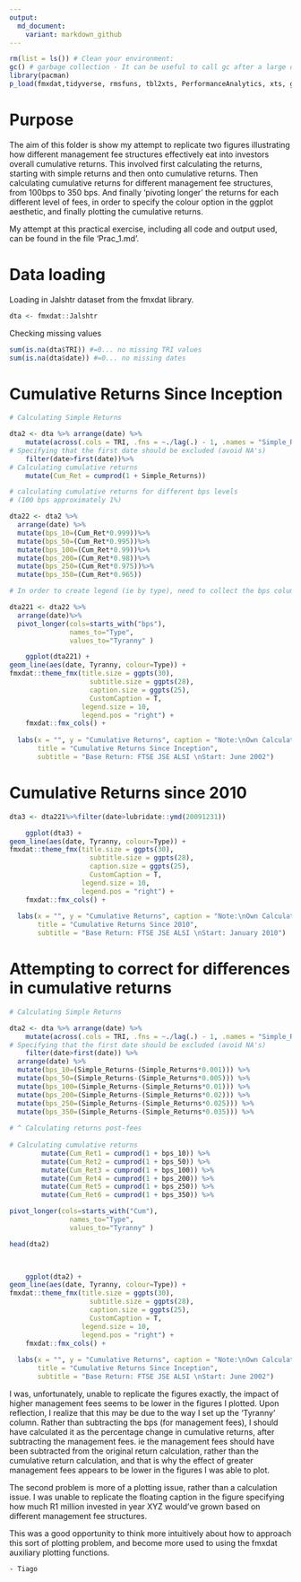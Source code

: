 ```yaml
---
output:
  md_document:
    variant: markdown_github
---
```


```r

rm(list = ls()) # Clean your environment:
gc() # garbage collection - It can be useful to call gc after a large object has been removed, as this may prompt R to return memory to the operating system.
library(pacman)
p_load(fmxdat,tidyverse, rmsfuns, tbl2xts, PerformanceAnalytics, xts, glue, lubridate)

```
# Purpose

The aim of this folder is show my attempt to replicate two figures illustrating how different management fee structures effectively eat into investors overall cumulative returns. This involved first calculating the returns, starting with simple returns and then onto cumulative returns. Then calculating cumulative returns for different management fee structures, from 100bps to 350 bps. And finally 'pivoting longer' the returns for each different level of fees, in order to specify the colour option in the ggplot aesthetic, and finally plotting the cumulative returns. 

My attempt at this practical exercise, including all code and output used, can be found in the file 'Prac_1.md'.




# Data loading

Loading in Jalshtr dataset from the fmxdat library.

```r

dta <- fmxdat::Jalshtr
```
Checking missing values

```r
sum(is.na(dta$TRI)) #=0... no missing TRI values
sum(is.na(dta$date)) #=0... no missing dates

```


# Cumulative Returns Since Inception
```r

# Calculating Simple Returns

dta2 <- dta %>% arrange(date) %>%
    mutate(across(.cols = TRI, .fns = ~./lag(.) - 1, .names = "Simple_Returns"))%>%
# Specifying that the first date should be excluded (avoid NA's)
    filter(date>first(date))%>%
# Calculating cumulative returns
    mutate(Cum_Ret = cumprod(1 + Simple_Returns))

# calculating cumulative returns for different bps levels
# (100 bps approximately 1%)

dta22 <- dta2 %>%
  arrange(date) %>%
  mutate(bps_10=(Cum_Ret*0.999))%>%
  mutate(bps_50=(Cum_Ret*0.995))%>%
  mutate(bps_100=(Cum_Ret*0.99))%>%
  mutate(bps_200=(Cum_Ret*0.98))%>%
  mutate(bps_250=(Cum_Ret*0.975))%>%
  mutate(bps_350=(Cum_Ret*0.965))

# In order to create legend (ie by type), need to collect the bps columns into a single one (pivot longer)

dta221 <- dta22 %>%
  arrange(date)%>%
  pivot_longer(cols=starts_with("bps"), 
               names_to="Type",
               values_to="Tyranny" )
```

```r
    ggplot(dta221) + 
geom_line(aes(date, Tyranny, colour=Type)) + 
fmxdat::theme_fmx(title.size = ggpts(30), 
                    subtitle.size = ggpts(28),
                    caption.size = ggpts(25),
                    CustomCaption = T,
                  legend.size = 10,
                  legend.pos = "right") + 
    fmxdat::fmx_cols() + 
  
  labs(x = "", y = "Cumulative Returns", caption = "Note:\nOwn Calculations",
       title = "Cumulative Returns Since Inception",
       subtitle = "Base Return: FTSE JSE ALSI \nStart: June 2002")

```


# Cumulative Returns since 2010
```r
dta3 <- dta221%>%filter(date>lubridate::ymd(20091231))

```

```r

    ggplot(dta3) + 
geom_line(aes(date, Tyranny, colour=Type)) + 
fmxdat::theme_fmx(title.size = ggpts(30), 
                    subtitle.size = ggpts(28),
                    caption.size = ggpts(25),
                    CustomCaption = T,
                  legend.size = 10,
                  legend.pos = "right") + 
    fmxdat::fmx_cols() + 
  
  labs(x = "", y = "Cumulative Returns", caption = "Note:\nOwn Calculations",
       title = "Cumulative Returns Since 2010",
       subtitle = "Base Return: FTSE JSE ALSI \nStart: January 2010")

```

# Attempting to correct for differences in cumulative returns
```r

# Calculating Simple Returns

dta2 <- dta %>% arrange(date) %>%
    mutate(across(.cols = TRI, .fns = ~./lag(.) - 1, .names = "Simple_Returns")) %>%
# Specifying that the first date should be excluded (avoid NA's)
    filter(date>first(date)) %>%
  arrange(date) %>%
  mutate(bps_10=(Simple_Returns-(Simple_Returns*0.001))) %>%
  mutate(bps_50=(Simple_Returns-(Simple_Returns*0.005))) %>%
  mutate(bps_100=(Simple_Returns-(Simple_Returns*0.01))) %>%
  mutate(bps_200=(Simple_Returns-(Simple_Returns*0.02))) %>%
  mutate(bps_250=(Simple_Returns-(Simple_Returns*0.025))) %>%
  mutate(bps_350=(Simple_Returns-(Simple_Returns*0.035))) %>%
  
# ^ Calculating returns post-fees
  
# Calculating cumulative returns
        mutate(Cum_Ret1 = cumprod(1 + bps_10)) %>%
        mutate(Cum_Ret2 = cumprod(1 + bps_50)) %>%
        mutate(Cum_Ret3 = cumprod(1 + bps_100)) %>%
        mutate(Cum_Ret4 = cumprod(1 + bps_200)) %>%
        mutate(Cum_Ret5 = cumprod(1 + bps_250)) %>%
        mutate(Cum_Ret6 = cumprod(1 + bps_350)) %>%

pivot_longer(cols=starts_with("Cum"), 
               names_to="Type",
               values_to="Tyranny" )

head(dta2)

  
```

```r
    ggplot(dta2) + 
geom_line(aes(date, Tyranny, colour=Type)) + 
fmxdat::theme_fmx(title.size = ggpts(30), 
                    subtitle.size = ggpts(28),
                    caption.size = ggpts(25),
                    CustomCaption = T,
                  legend.size = 10,
                  legend.pos = "right") + 
    fmxdat::fmx_cols() + 
  
  labs(x = "", y = "Cumulative Returns", caption = "Note:\nOwn Calculations",
       title = "Cumulative Returns Since Inception",
       subtitle = "Base Return: FTSE JSE ALSI \nStart: June 2002")

```


I was, unfortunately, unable to replicate the figures exactly, the impact of higher management fees seems to be lower in the figures I plotted. Upon reflection, I realize that this may be due to the way I set up the 'Tyranny' column. Rather than subtracting the bps (for management fees), I should have calculated it as the percentage change in cumulative returns, after subtracting the management fees. ie the management fees should have been subtracted from the original return calculation, rather than the cumulative return calculation, and that is why the effect of greater management fees appears to be lower in the figures I was able to plot.

The second problem is more of a plotting issue, rather than a calculation issue. I was unable to replicate the floating caption in the figure specifying how much R1 million invested in year XYZ would've grown based on different management fee structures. 

This was a good opportunity to think more intuitively about how to approach this sort of plotting problem, and become more used to using the fmxdat auxiliary plotting functions.

    - Tiago

